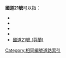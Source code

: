 '''國道21號'''可以指：
* {{Link-ja|國道21號 (日本)|国道21号}}
* {{Link-ko|國道21號 (韓國)|국도 제21호선}}
* {{Link-fr|國道21號 (法國)|Route nationale 21 (France)}}
* {{Link-en|國道21號 (印度)|National Highway 21 (India)}}
* [[國道21號_(芬蘭)|國道21號 (芬蘭)]]

{{Roadindex}}
[[Category:相同編號道路索引|Category:相同編號道路索引]]
